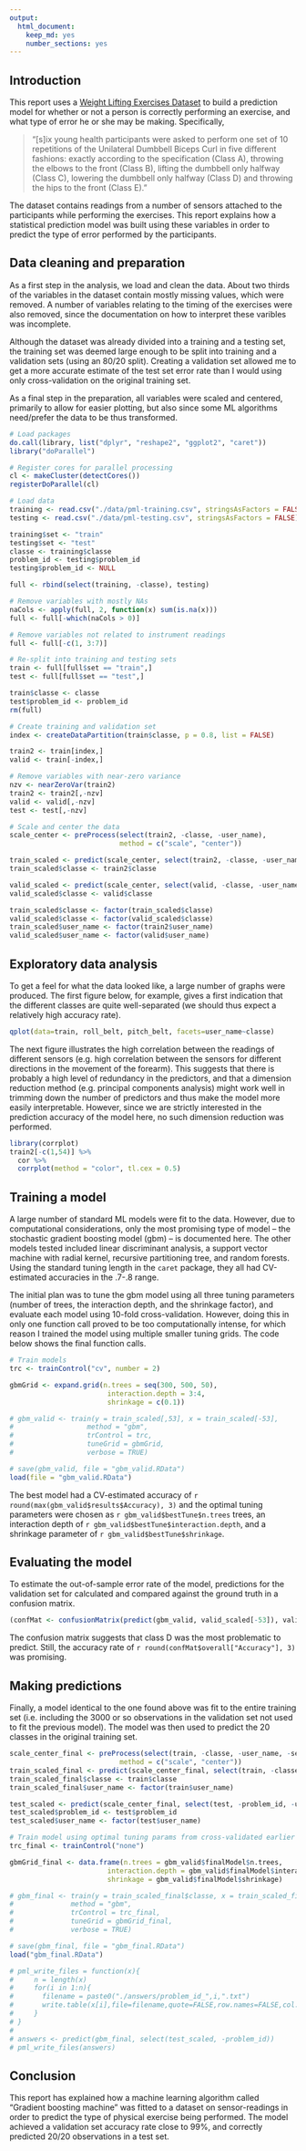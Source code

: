 ```yaml
---
output:
  html_document:
    keep_md: yes
    number_sections: yes
---
```

## Introduction

This report uses a [Weight Lifting Exercises Dataset](http://groupware.les.inf.puc-rio.br/har#ixzz3DTR1Lq9c) to build a prediction model for whether or not a person is correctly performing an exercise, and what type of error he or she may be making. Specifically, 

>"[s]ix young health participants were asked to perform one set of 10 repetitions of the Unilateral Dumbbell
>Biceps Curl in five different fashions: exactly according to the specification (Class A), throwing the
>elbows to the front (Class B), lifting the dumbbell only halfway (Class C), lowering the dumbbell only
>halfway (Class D) and throwing the hips to the front (Class E)."

The dataset contains readings from a number of sensors attached to the participants while performing the exercises. This report explains how a statistical prediction model was built using these variables in order to predict the type of error performed by the participants. 

## Data cleaning and preparation

As a first step in the analysis, we load and clean the data. About two thirds of the variables in the dataset contain mostly missing values, which were removed. A number of variables relating to the timing of the exercises were also removed, since the documentation on how to interpret these varibles was incomplete.

Although the dataset was already divided into a training and a testing set, the training set was deemed large enough to be split into training and a validation sets (using an 80/20 split). Creating a validation set allowed me to get a more accurate estimate of the test set error rate than I would using only cross-validation on the original training set.

As a final step in the preparation, all variables were scaled and centered, primarily to allow for easier plotting, but also since some ML algorithms need/prefer the data to be thus transformed.

```r
# Load packages
do.call(library, list("dplyr", "reshape2", "ggplot2", "caret"))
library("doParallel")

# Register cores for parallel processing
cl <- makeCluster(detectCores())
registerDoParallel(cl)

# Load data
training <- read.csv("./data/pml-training.csv", stringsAsFactors = FALSE) %>% tbl_df
testing <- read.csv("./data/pml-testing.csv", stringsAsFactors = FALSE) %>% tbl_df

training$set <- "train"
testing$set <- "test"
classe <- training$classe
problem_id <- testing$problem_id
testing$problem_id <- NULL

full <- rbind(select(training, -classe), testing)

# Remove variables with mostly NAs
naCols <- apply(full, 2, function(x) sum(is.na(x)))
full <- full[-which(naCols > 0)]

# Remove variables not related to instrument readings
full <- full[-c(1, 3:7)]

# Re-split into training and testing sets
train <- full[full$set == "train",]
test <- full[full$set == "test",]

train$classe <- classe
test$problem_id <- problem_id
rm(full)

# Create training and validation set
index <- createDataPartition(train$classe, p = 0.8, list = FALSE)

train2 <- train[index,]
valid <- train[-index,]

# Remove variables with near-zero variance
nzv <- nearZeroVar(train2)
train2 <- train2[,-nzv]
valid <- valid[,-nzv]
test <- test[,-nzv]

# Scale and center the data
scale_center <- preProcess(select(train2, -classe, -user_name), 
                           method = c("scale", "center"))

train_scaled <- predict(scale_center, select(train2, -classe, -user_name))
train_scaled$classe <- train2$classe

valid_scaled <- predict(scale_center, select(valid, -classe, -user_name))
valid_scaled$classe <- valid$classe

train_scaled$classe <- factor(train_scaled$classe)
valid_scaled$classe <- factor(valid_scaled$classe)
train_scaled$user_name <- factor(train2$user_name)
valid_scaled$user_name <- factor(valid$user_name)
```

## Exploratory data analysis 

To get a feel for what the data looked like, a large number of graphs were produced. The first figure below, for example, gives a first indication that the different classes are quite well-separated (we should thus expect a relatively high accuracy rate). 

```r
qplot(data=train, roll_belt, pitch_belt, facets=user_name~classe)
```

The next figure illustrates the high correlation between the readings of different sensors (e.g. high correlation between the sensors for different directions in the movement of the forearm). This suggests that there is probably a high level of redundancy in the predictors, and that a dimension reduction method (e.g. principal components analysis) might work well in trimming down the number of predictors and thus make the model more easily interpretable. However, since we are strictly interested in the prediction accuracy of the model here, no such dimension reduction was performed.

```r
library(corrplot)
train2[-c(1,54)] %>% 
  cor %>% 
  corrplot(method = "color", tl.cex = 0.5)
```

## Training a model

A large number of standard ML models were fit to the data. However, due to computational considerations, only the most promising type of model -- the stochastic gradient boosting model (gbm) -- is documented here. The other models tested included linear discriminant analysis, a support vector machine with radial kernel, recursive partitioning tree, and random forests. Using the standard tuning length in the ```caret``` package, they all had CV-estimated accuracies in the .7-.8 range. 

The initial plan was to tune the gbm model using all three tuning parameters (number of trees, the interaction depth, and the shrinkage factor), and evaluate each model using 10-fold cross-validation. However, doing this in only one function call proved to be too computationally intense, for which reason I trained the model using  multiple smaller tuning grids. The code below shows the final function calls. 

```r
# Train models
trc <- trainControl("cv", number = 2)

gbmGrid <- expand.grid(n.trees = seq(300, 500, 50), 
                        interaction.depth = 3:4,
                        shrinkage = c(0.1))

# gbm_valid <- train(y = train_scaled[,53], x = train_scaled[-53], 
#                  method = "gbm", 
#                  trControl = trc, 
#                  tuneGrid = gbmGrid, 
#                  verbose = TRUE)

# save(gbm_valid, file = "gbm_valid.RData")
load(file = "gbm_valid.RData")
```

The best model had a CV-estimated accuracy of `r round(max(gbm_valid$results$Accuracy), 3)` and the optimal tuning parameters were chosen as `r gbm_valid$bestTune$n.trees` trees, an interaction depth of `r gbm_valid$bestTune$interaction.depth`, and a shrinkage parameter of `r gbm_valid$bestTune$shrinkage`.

## Evaluating the model

To estimate the out-of-sample error rate of the model, predictions for the validation set for calculated and compared against the ground truth in a confusion matrix.

```r
(confMat <- confusionMatrix(predict(gbm_valid, valid_scaled[-53]), valid_scaled$classe))
```

The confusion matrix suggests that class D was the most problematic to predict. Still, the accuracy rate of 
`r round(confMat$overall["Accuracy"], 3)` was promising. 

## Making predictions

Finally, a model identical to the one found above was fit to the entire training set (i.e. including the 3000 or so observations in the validation set not used to fit the previous model). The model was then used to predict the 20 classes in the original training set. 

```r
scale_center_final <- preProcess(select(train, -classe, -user_name, -set), 
                           method = c("scale", "center"))
train_scaled_final <- predict(scale_center_final, select(train, -classe, -user_name, -set))
train_scaled_final$classe <- train$classe
train_scaled_final$user_name <- factor(train$user_name)

test_scaled <- predict(scale_center_final, select(test, -problem_id, -user_name))
test_scaled$problem_id <- test$problem_id
test_scaled$user_name <- factor(test$user_name)
```

```r
# Train model using optimal tuning params from cross-validated earlier model
trc_final <- trainControl("none")

gbmGrid_final <- data.frame(n.trees = gbm_valid$finalModel$n.trees, 
                        interaction.depth = gbm_valid$finalModel$interaction.depth,
                        shrinkage = gbm_valid$finalModel$shrinkage)

# gbm_final <- train(y = train_scaled_final$classe, x = train_scaled_final[-53], 
#              method = "gbm", 
#              trControl = trc_final, 
#              tuneGrid = gbmGrid_final, 
#              verbose = TRUE)

# save(gbm_final, file = "gbm_final.RData")
load("gbm_final.RData")
```

```r
# pml_write_files = function(x){
#     n = length(x)
#     for(i in 1:n){
#       filename = paste0("./answers/problem_id_",i,".txt")
#       write.table(x[i],file=filename,quote=FALSE,row.names=FALSE,col.names=FALSE)
#     }
# }
# 
# answers <- predict(gbm_final, select(test_scaled, -problem_id))
# pml_write_files(answers)
```

## Conclusion

This report has explained how a machine learning algorithm called "Gradient boosting machine" was fitted to a dataset on sensor-readings in order to predict the type of physical exercise being performed. The model achieved a validation set accuracy rate close to 99%, and correctly predicted 20/20 observations in a test set.